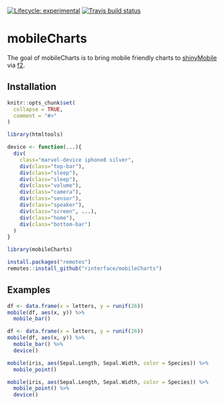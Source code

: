 <!-- badges: start -->
[![Lifecycle: experimental](https://img.shields.io/badge/lifecycle-experimental-orange.svg)](https://www.tidyverse.org/lifecycle/#experimental)
[![Travis build status](https://travis-ci.org/RinteRface/mobileCharts.svg?branch=master)](https://travis-ci.org/RinteRface/mobileCharts)
<!-- badges: end -->

# mobileCharts

The goal of mobileCharts is to bring mobile friendly charts to [shinyMobile](https://rinterface.github.io/shinyMobile/) via [f2](https://f2.antv.vision/en).

## Installation

```r
knitr::opts_chunk$set(
  collapse = TRUE,
  comment = "#>"
)

library(htmltools)

device <- function(...){
  div(
    class="marvel-device iphone8 silver",
    div(class="top-bar"),
    div(class="sleep"),
    div(class="sleep"),
    div(class="volume"),
    div(class="camera"),
    div(class="sensor"),
    div(class="speaker"),
    div(class="screen", ...),
    div(class="home"),
    div(class="bottom-bar")
  )
}

library(mobileCharts)
```

``` r
install.packages("remotes")
remotes::install_github("rinterface/mobileCharts")
```

## Examples

<div class="row">
<div class="col-md-6">
```r
df <- data.frame(x = letters, y = runif(26))
mobile(df, aes(x, y)) %>% 
  mobile_bar()
```

```r
df <- data.frame(x = letters, y = runif(26))
mobile(df, aes(x, y)) %>% 
  mobile_bar() %>% 
  device()
```
</div>

<div class="col-md-6">
```r
mobile(iris, aes(Sepal.Length, Sepal.Width, color = Species)) %>% 
  mobile_point()
```

```r
mobile(iris, aes(Sepal.Length, Sepal.Width, color = Species)) %>% 
  mobile_point() %>% 
  device()
```
</div>

</div>
